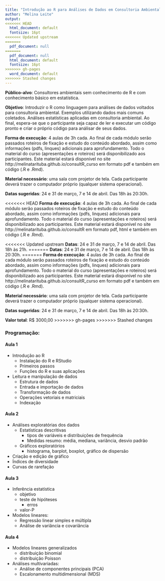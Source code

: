 ```yaml
---
title: "Introdução ao R para Análises de Dados em Consultoria Ambiental"
author: "Melina Leite"
output:
<<<<<<< HEAD
  html_document: default
  fontsize: 16pt
<<<<<<< Updated upstream
=======
  pdf_document: null
=======
  pdf_document: null
  html_document: default
  fontsize: 16pt
>>>>>>> gh-pages
  word_document: default
>>>>>>> Stashed changes
---
```


**Público-alvo**: Consultores ambientais sem conhecimento de R e com conhecimento básico em estatística.  
 
 
**Objetivo**: Introduzir o R como linguagem para análises de dados voltados para consultoria ambiental. Exemplos utilizando dados mais comuns coletados. Análises estatísticas aplicadas em consultoria ambiental. Ao final, espera-se que o participante seja capaz de ler e executar um código pronto e criar o próprio código para análisar de seus dados.

**Forma de execução**: 4 aulas de 3h cada. Ao final de cada módulo serão passados roteiros de fixação e estudo do conteúdo abordado, assim como informações (pdfs, linques) adicionais para aprofundamento. Todo o material do curso (apresentações e roteiros) será disponibilizado aos participantes. Este material estará disponível no site http://melinatarituba.github.io/consultR_curso em formato pdf e também em código (.R e .Rmd).


**Material necessário**: uma sala com projetor de tela. Cada participante deverá trazer o computador próprio (qualquer sistema operacional).


**Datas sugeridas**: 24 e 31 de março, 7 e 14 de abril. Das 18h às 20:30h.


<<<<<<< HEAD
**Forma de execução**: 4 aulas de 3h cada. Ao final de cada módulo serão passados roteiros de fixação e estudo do conteúdo abordado, assim como informações (pdfs, linques) adicionais para aprofundamento. Todo o material do curso (apresentações e roteiros) será disponibilizado aos participantes. Este material estará disponível no site http://melinatarituba.github.io/consultR em formato pdf, html e também em código (.R e .Rmd).


<<<<<<< Updated upstream
**Datas**: 24 e 31 de março, 7 e 14 de abril. Das 18h às 21h.
=======
**Datas**: 24 e 31 de março, 7 e 14 de abril. Das 18h às 20:30h.
=======
**Forma de execução**: 4 aulas de 3h cada. Ao final de cada módulo serão passados roteiros de fixação e estudo do conteúdo abordado, assim como informações (pdfs, linques) adicionais para aprofundamento. Todo o material do curso (apresentações e roteiros) será disponibilizado aos participantes. Este material estará disponível no site http://melinatarituba.github.io/consultR_curso em formato pdf e também em código (.R e .Rmd).


**Material necessário**: uma sala com projetor de tela. Cada participante deverá trazer o computador próprio (qualquer sistema operacional).


**Datas sugeridas**: 24 e 31 de março, 7 e 14 de abril. Das 18h às 20:30h.


**Valor total**: R$ 3000,00
>>>>>>> gh-pages
>>>>>>> Stashed changes


### Programação:  

#### Aula 1  
* Introdução ao R
    +	Instalação do R e RStudio
    +	Primeiros passos
    +	Funções do R e suas aplicações
*	Leitura e manipulação de dados  
    +	Estrutura de dados
    +	Entrada e importação de dados
    +	Transformação de dados
    +	Operações vetoriais e matriciais
    +	Indexação  

#### Aula 2  
*	Análises exploratórias dos dados
    +	Estatísticas descritivas
        +   tipos de variáveis e distribuições de frequência
        +   Medidas resumo: média, mediana, variância, desvio padrão
    +	Gráficos exploratórios
        +   histograma, barplot, boxplot, gráfico de dispersão
*	Criação e edição de gráfico
*	Índices de diversidade
*	Curvas de rarefação


#### Aula 3 
*	Inferência estatística
    +	objetivo
    +   teste de hipóteses
        +   erros
    +   valor-P
*	Modelos lineares:
    +	Regressão linear simples e múltipla
    +	Análise de variância e covariância

#### Aula 4  
*   Modelos lineares generalizados
    +   distribuição binomial
    +   distribuição Poisson
*   Análises multivariadas:
    +	Análise de componentes principais (PCA)
    +	Escalonamento multidimensional (MDS)